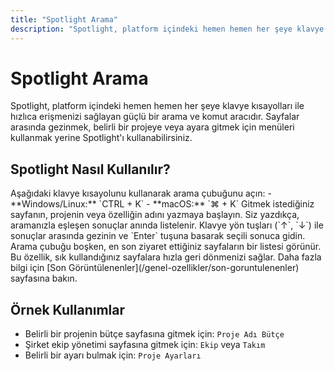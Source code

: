 ```yaml
---
title: "Spotlight Arama"
description: "Spotlight, platform içindeki hemen hemen her şeye klavye kısayolları ile hızlıca erişmenizi sağlayan güçlü bir arama ve komut aracıdır."
---
```


# Spotlight Arama

Spotlight, platform içindeki hemen hemen her şeye klavye kısayolları ile hızlıca erişmenizi sağlayan güçlü bir arama ve komut aracıdır. Sayfalar arasında gezinmek, belirli bir projeye veya ayara gitmek için menüleri kullanmak yerine Spotlight'ı kullanabilirsiniz.

## Spotlight Nasıl Kullanılır?

<Steps>
  <Step title="Spotlight'ı Açın">
    Aşağıdaki klavye kısayolunu kullanarak arama çubuğunu açın:
    - **Windows/Linux:** `CTRL + K`
    - **macOS:** `⌘ + K`
  </Step>
  <Step title="Arama Yapın">
    Gitmek istediğiniz sayfanın, projenin veya özelliğin adını yazmaya başlayın. Siz yazdıkça, aramanızla eşleşen sonuçlar anında listelenir.
  </Step>
  <Step title="Sonuca Gidin">
    Klavye yön tuşları (`↑`, `↓`) ile sonuçlar arasında gezinin ve `Enter` tuşuna basarak seçili sonuca gidin.
  </Step>
</Steps>

<Tip title="Son Görüntülenenler">
  Arama çubuğu boşken, en son ziyaret ettiğiniz sayfaların bir listesi görünür. Bu özellik, sık kullandığınız sayfalara hızla geri dönmenizi sağlar. Daha fazla bilgi için [Son Görüntülenenler](/genel-ozellikler/son-goruntulenenler) sayfasına bakın.
</Tip>

## Örnek Kullanımlar

- Belirli bir projenin bütçe sayfasına gitmek için: `Proje Adı Bütçe`
- Şirket ekip yönetimi sayfasına gitmek için: `Ekip` veya `Takım`
- Belirli bir ayarı bulmak için: `Proje Ayarları`
